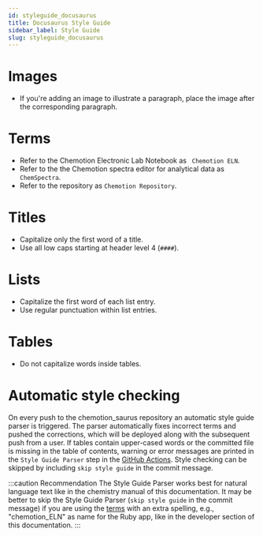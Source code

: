```yaml
---
id: styleguide_docusaurus
title: Docusaurus Style Guide
sidebar_label: Style Guide
slug: styleguide_docusaurus
---
```


# Images
* If you're adding an image to illustrate a paragraph, place the image after the corresponding paragraph.

# Terms
* Refer to the Chemotion Electronic Lab Notebook as ` Chemotion ELN`.
* Refer to the the Chemotion spectra editor for analytical data as `ChemSpectra`.
* Refer to the repository as `Chemotion Repository`.

# Titles
* Capitalize only the first word of a title.
* Use all low caps starting at header level 4 (`####`).

# Lists
* Capitalize the first word of each list entry.
* Use regular punctuation within list entries.

# Tables
* Do not capitalize words inside tables.

# Automatic style checking
On every push to the chemotion_saurus repository an automatic style guide parser is triggered.
The parser automatically fixes incorrect terms and pushed the corrections, which will be deployed along with the subsequent push from a user.
If tables contain upper-cased words or the committed file is missing in the table of contents, warning or error messages are printed in the `Style Guide Parser` step in the [GitHub Actions](https://github.com/ComPlat/chemotion_saurus/actions).
Style checking can be skipped by including `skip style guide` in the commit message.

:::caution Recommendation
The Style Guide Parser works best for natural language text like in the chemistry manual of this documentation. It may be better to skip the Style Guide Parser (`skip style guide` in the commit message) if you are using the [terms](#terms) with an extra spelling, e.g., "chemotion_ELN" as name for the Ruby app, like in the developer section of this documentation.
:::